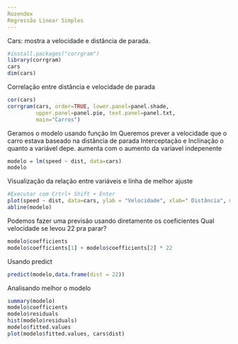 ---
Rozendox
Regressão Linear Simples
---

Cars: mostra a velocidade e distância de parada. 
```{r}
#install.packages("corrgram")
library(corrgram)
cars
dim(cars)
```
Correlação entre distância e velocidade de parada
```{r}
cor(cars)
corrgram(cars, order=TRUE, lower.panel=panel.shade,
         upper.panel=panel.pie, text.panel=panel.txt,
         main="Carros")
```
Geramos o modelo usando função lm
Queremos prever a velocidade que o carro estava baseado na distância de parada
Interceptação e Inclinação o quanto a variável depe. aumenta com o aumento da variavel indepenente
```{r}
modelo = lm(speed ~ dist, data=cars)
modelo
```
Visualização da relação entre variáveis e linha de melhor ajuste
```{r}
#Executar com Crtrl+ Shift + Enter
plot(speed ~ dist, data=cars, ylab = "Velocidade", xlab=" Distância", main="Carros")
abline(modelo)
```
Podemos fazer uma previsão usando diretamente os coeficientes
Qual velocidade se levou 22 pra parar?
```{r}
modelo$coefficients
modelo$coefficients[1] + modelo$coefficients[2] * 22
```
Usando predict
```{r}
predict(modelo,data.frame(dist = 22))
```
Analisando melhor o modelo
```{r}
summary(modelo)
modelo$coefficients
modelo$residuals
hist(modelo$residuals)
modelo$fitted.values
plot(modelo$fitted.values, cars$dist)
```

